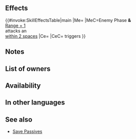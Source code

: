 {{Passive
|type=C
|name=A/R Near Save
|exclusive=0
|canUseWeapon={{WeaponList|All}}
|canUseMove={{MoveList|Armored}}
|properties=random_owner
|1name=A/R Near Save 1
|alt1name=A R Near Save 1
|1tagid=SID_兜の護り手・近間1
|1cost=100
|1effect=If a foe uses sword, lance, axe, dragonstone, or beast damage and initiates combat against an ally adjacent to unit, triggers【Savior】on unit.<br><br>If unit triggers Savior, grants Atk/Res+1 during combat.<br><br>【Savior】<br>Unit takes ally's space, enters combat in ally's place, and receives all after-combat effects.<br><br>Savior will not trigger if ally is on terrain that unit cannot move to or if multiple units are able to use Savior during the same combat. If Savior triggers, after-combat movement effects do not occur.
|1required=-
|1promotionRarity=5
|1promotionTier=1
|2name=A/R Near Save 2
|alt2name=A R Near Save 2
|2tagid=SID_兜の護り手・近間2
|2cost=200
|2effect=If a foe uses sword, lance, axe, dragonstone, or beast damage and initiates combat against an ally within 2 spaces of unit, triggers【Savior】<br>on unit.<br><br>If unit triggers Savior, grants Atk/Res+2 during combat.<br><br>【Savior】<br>Unit takes ally's space, enters combat in ally's place, and receives all after-combat effects.<br><br>Savior will not trigger if ally is on terrain that unit cannot move to or if multiple units are able to use Savior during the same combat. If Savior triggers, after-combat movement effects do not occur.
|2next=-
|3name=A/R Near Save 3
|alt3name=A R Near Save 3
|3tagid=SID_兜の護り手・近間3
|3cost=300
|3effect=If a foe uses sword, lance, axe, dragonstone, or beast damage and initiates combat against an ally within 2 spaces of unit, triggers【Savior】<br>on unit.<br><br>If unit triggers Savior, grants Atk/Res+4 during combat.<br><br>【Savior】<br>Unit takes ally's space, enters combat in ally's place, and receives all after-combat effects.<br><br>Savior will not trigger if ally is on terrain that unit cannot move to or if multiple units are able to use Savior during the same combat. If Savior triggers, after-combat movement effects do not occur.
}}
==Effects==
{{#invoke:SkillEffectsTable|main
|Me={{Eft|Savior}}
|MeC=Enemy Phase '''&'''<br>[[Range = 1]] {{Tgt|Foe}}<br>attacks an {{Tgt|Ally}}<br>[[within 2 spaces]]
|Ce={{Eft|Temporary buffs|Atk/Res|4}}
|CeC={{Eft|Savior}} triggers
}}

==Notes==
{{Save skill notes}}
==List of owners==
{{Skill Hero List}}
==Availability==
{{PassiveFocusList}}
{{PassiveDistributionList}}
{{PassiveCombatManualList}}
==In other languages==
{{OtherLanguages
|english=A/R Near Save
|japanese=兜の護り手・近間
|japaneseNotes=''Protector of the Helmet・Near''
|german=A/R Schutz nah
|spanishEU=Ayuda cer. A/R
|spanishLA=Ayuda cer. A/R
|french=Sauv. pr. A/R
|italian=Aiuto vicin. A/R
|chineseTW=冑之守護人・近處
|portuguese=Ajuda per. A/R
}}
==See also==
{{See also skills|cond=Description LIKE'%【Savior】%' AND Exclusive='1'}}
* [[Skill families/C Passives#Save|Save Passives]]
{{Passives Navbox|C}}